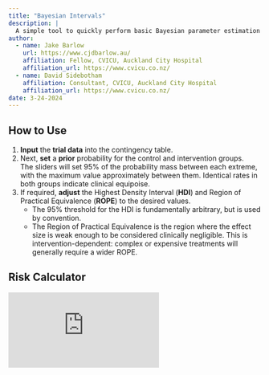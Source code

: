```yaml
---
title: "Bayesian Intervals"
description: |
  A simple tool to quickly perform basic Bayesian parameter estimation for a binary outcome using a beta-binomial model, using publication-level trial data.
author:
  - name: Jake Barlow 
    url: https://www.cjdbarlow.au/
    affiliation: Fellow, CVICU, Auckland City Hospital
    affiliation_url: https://www.cvicu.co.nz/
  - name: David Sidebotham
    affiliation: Consultant, CVICU, Auckland City Hospital
    affiliation_url: https://www.cvicu.co.nz/
date: 3-24-2024
---
```


## How to Use

1. **Input** the **trial data** into the contingency table.
2. Next, **set** a **prior** probability for the control and intervention groups.\
The sliders will set 95% of the probability mass between each extreme, with the maximum value approximately between them. Identical rates in both groups indicate clinical equipoise.
3. If required, **adjust** the Highest Density Interval (**HDI**) and Region of Practical Equivalence (**ROPE**) to the desired values.\
    * The 95% threshold for the HDI is fundamentally arbitrary, but is used by convention.
    * The Region of Practical Equivalence is the region where the effect size is weak enough to be considered clinically negligible. This is intervention-dependent: complex or expensive treatments will generally require a wider ROPE.


## Risk Calculator

:::{.column-page}
<script type="text/javascript" src="https://cdnjs.cloudflare.com/ajax/libs/iframe-resizer/3.5.16/iframeResizer.min.js"></script>

<iframe frameborder="no" scrolling="no" class="shinyFrame"
src="https://chrisjake.shinyapps.io/shiny-hdi/">
</iframe>

<script>
  iFrameResize({
    heightCalculationMethod: 'taggedElement'
  });
</script>
:::